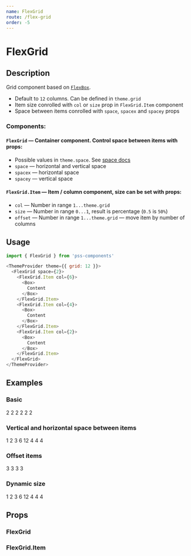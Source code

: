 ```yaml
---
name: FlexGrid
route: /flex-grid
order: -5
---
```




# FlexGrid

## Description

Grid component based on [`FlexBox`](#/flex-box).

- Default to `12` columns. Can be defined in `theme.grid`
- Item size conrolled with `col` or `size` prop in `FlexGrid.Item` component
- Space between items conrolled with `space`, `spacex` and `spacey` props

### Components:


#### `FlexGrid` — Container component. Control space between items with props:

- Possible values in `theme.space`. See [space docs](https://github.com/exah/pss/blob/master/docs/api.md#space)
- `space` — horizontal and vertical space
- `spacex` — horizontal space
- `spacey` — vertical space

#### `FlexGrid.Item` — Item / column component, size can be set with props:

- `col` — Number in range `1...theme.grid`
- `size` — Number in range `0...1`, result is percentage (`0.5` is `50%`)
- `offset` — Number in range `1...theme.grid` — move item by number of columns


## Usage

```js
import { FlexGrid } from 'pss-components'
```

```js
<ThemeProvider theme={{ grid: 12 }}>
  <FlexGrid space={2}>
    <FlexGrid.Item col={6}>
      <Box>
        Content
      </Box>
    </FlexGrid.Item>
    <FlexGrid.Item col={4}>
      <Box>
        Content
      </Box>
    </FlexGrid.Item>
    <FlexGrid.Item col={2}>
      <Box>
        Content
      </Box>
    </FlexGrid.Item>
  </FlexGrid>
</ThemeProvider>
```


## Examples

### Basic

<Playground>
  <FlexGrid spacex={1}>
    <FlexGrid.Item col={2}>
      <Box outline='1px solid' pd={1}>
        2
      </Box>
    </FlexGrid.Item>
    <FlexGrid.Item col={2}>
      <Box outline='1px solid' pd={1}>
        2
      </Box>
    </FlexGrid.Item>
    <FlexGrid.Item col={2}>
      <Box outline='1px solid' pd={1}>
        2
      </Box>
    </FlexGrid.Item>
    <FlexGrid.Item col={2}>
      <Box outline='1px solid' pd={1}>
        2
      </Box>
    </FlexGrid.Item>
    <FlexGrid.Item col={2}>
      <Box outline='1px solid' pd={1}>
        2
      </Box>
    </FlexGrid.Item>
    <FlexGrid.Item col={2}>
      <Box outline='1px solid' pd={1}>
        2
      </Box>
    </FlexGrid.Item>
  </FlexGrid>
</Playground>

### Vertical and horizontal space between items

<Playground>
  <ThemeProvider theme={{ grid: 12 }}>
    <FlexGrid space={1}>
      <FlexGrid.Item col={1}>
        <Box outline='1px solid' pd={1}>
          1
        </Box>
      </FlexGrid.Item>
      <FlexGrid.Item col={2}>
        <Box outline='1px solid' pd={1}>
          2
        </Box>
      </FlexGrid.Item>
      <FlexGrid.Item col={3}>
        <Box outline='1px solid' pd={1}>
          3
        </Box>
      </FlexGrid.Item>
      <FlexGrid.Item col={6}>
        <Box outline='1px solid' pd={1}>
          6
        </Box>
      </FlexGrid.Item>
      <FlexGrid.Item col={12}>
        <Box outline='1px solid' pd={1}>
          12
        </Box>
      </FlexGrid.Item>
      <FlexGrid.Item col={4}>
        <Box outline='1px solid' pd={1}>
          4
        </Box>
      </FlexGrid.Item>
      <FlexGrid.Item col={4}>
        <Box outline='1px solid' pd={1}>
          4
        </Box>
      </FlexGrid.Item>
      <FlexGrid.Item col={4}>
        <Box outline='1px solid' pd={1}>
          4
        </Box>
      </FlexGrid.Item>
    </FlexGrid>
  </ThemeProvider>
</Playground>

### Offset items

<Playground>
  <FlexGrid space={1}>
    <FlexGrid.Item col={3} mgr='75%'>
      <Box outline='1px solid' pd={1}>
        3
      </Box>
    </FlexGrid.Item>
    <FlexGrid.Item col={3} offset={3}>
      <Box outline='1px solid' pd={1}>
        3
      </Box>
    </FlexGrid.Item>
    <FlexGrid.Item col={3} offset={6}>
      <Box outline='1px solid' pd={1}>
        3
      </Box>
    </FlexGrid.Item>
    <FlexGrid.Item col={3} offset={9}>
      <Box outline='1px solid' pd={1}>
        3
      </Box>
    </FlexGrid.Item>
  </FlexGrid>
</Playground>

### Dynamic size

<Playground>
  <FlexGrid space={1}>
    <FlexGrid.Item size={1 / 12}>
      <Box outline='1px solid' pd={1}>
        1
      </Box>
    </FlexGrid.Item>
    <FlexGrid.Item size={2 / 12}>
      <Box outline='1px solid' pd={1}>
        2
      </Box>
    </FlexGrid.Item>
    <FlexGrid.Item size={3 / 12}>
      <Box outline='1px solid' pd={1}>
        3
      </Box>
    </FlexGrid.Item>
    <FlexGrid.Item size={6 / 12}>
      <Box outline='1px solid' pd={1}>
        6
      </Box>
    </FlexGrid.Item>
    <FlexGrid.Item size={12 / 12}>
      <Box outline='1px solid' pd={1}>
        12
      </Box>
    </FlexGrid.Item>
    <FlexGrid.Item size={4 / 12}>
      <Box outline='1px solid' pd={1}>
        4
      </Box>
    </FlexGrid.Item>
    <FlexGrid.Item size={4 / 12}>
      <Box outline='1px solid' pd={1}>
        4
      </Box>
    </FlexGrid.Item>
    <FlexGrid.Item size={4 / 12}>
      <Box outline='1px solid' pd={1}>
        4
      </Box>
    </FlexGrid.Item>
  </FlexGrid>
</Playground>


## Props

### FlexGrid

<PropsTable of={FlexGrid} />

### FlexGrid.Item

<PropsTable of={FlexGrid.Item} />
